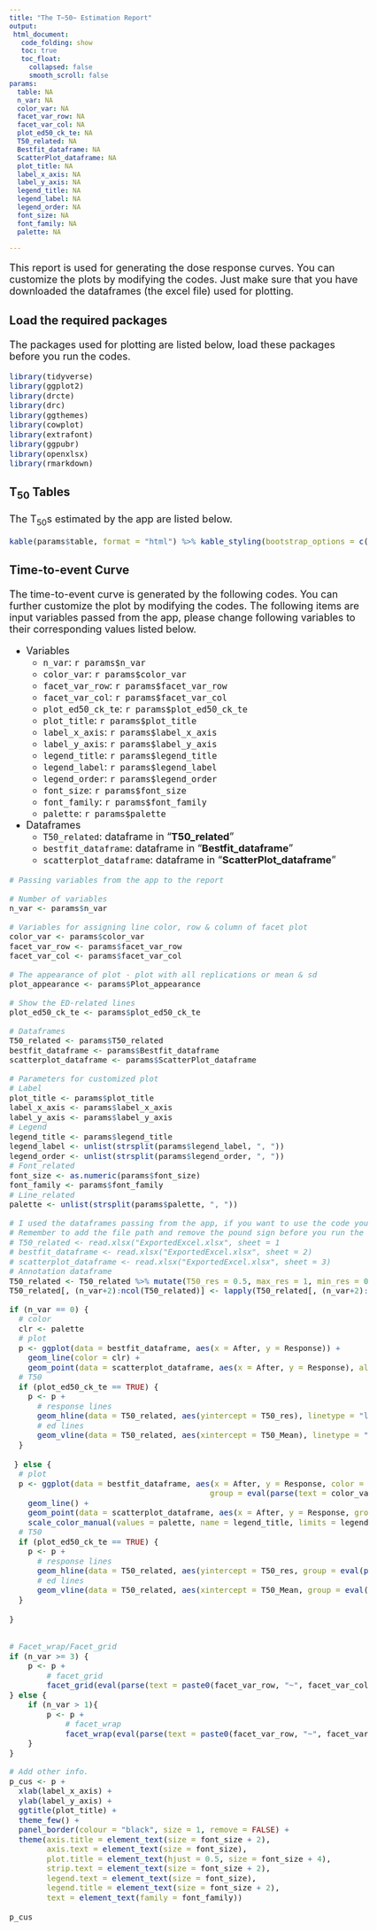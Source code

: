 ```yaml
---
title: "The T~50~ Estimation Report"
output: 
 html_document:
   code_folding: show
   toc: true
   toc_float:
     collapsed: false
     smooth_scroll: false
params:
  table: NA
  n_var: NA
  color_var: NA
  facet_var_row: NA
  facet_var_col: NA
  plot_ed50_ck_te: NA
  T50_related: NA
  Bestfit_dataframe: NA
  ScatterPlot_dataframe: NA
  plot_title: NA
  label_x_axis: NA
  label_y_axis: NA
  legend_title: NA
  legend_label: NA
  legend_order: NA
  font_size: NA
  font_family: NA
  palette: NA

---
```

<style type="text/css">
div.main-container {
  width: 100%;
  max-width: unset;
}

body, td {
   font-size: 18px;
}
code.r{
  font-size: 14px;
}
pre {
  font-size: 14px
}
</style>


This report is used for generating the dose response curves. You can customize the plots by modifying the codes. Just make sure that you have downloaded the dataframes (the excel file) used for plotting.

### Load the required packages
The packages used for plotting are listed below, load these packages before you run the codes.

```r
library(tidyverse)
library(ggplot2)
library(drcte)
library(drc)
library(ggthemes)
library(cowplot)
library(extrafont)
library(ggpubr)
library(openxlsx)
library(rmarkdown)
```

### T~50~ Tables
The T~50~s estimated by the app are listed below.
```r
kable(params$table, format = "html") %>% kable_styling(bootstrap_options = c("striped", "hover", "condensed"), full_width = F, position = "left")
```


### Time-to-event Curve
The time-to-event curve is generated by the following codes. You can further customize the plot by modifying the codes. The following items are input variables passed from the app, please change following variables to their corresponding values listed below.  
  
* Variables  
   + `n_var`: `r params$n_var`
   + `color_var`: `r params$color_var`  
   + `facet_var_row`: `r params$facet_var_row`  
   + `facet_var_col`: `r params$facet_var_col`  
   + `plot_ed50_ck_te`: `r params$plot_ed50_ck_te`  
   + `plot_title`: `r params$plot_title`  
   + `label_x_axis`: `r params$label_x_axis`  
   + `label_y_axis`: `r params$label_y_axis`  
   + `legend_title`: `r params$legend_title`  
   + `legend_label`: `r params$legend_label`  
   + `legend_order`: `r params$legend_order`  
   + `font_size`: `r params$font_size`  
   + `font_family`: `r params$font_family`  
   + `palette`: `r params$palette`  
  
* Dataframes  
   + `T50_related`: dataframe in "**T50_related**"  
   + `bestfit_dataframe`: dataframe in "**Bestfit_dataframe**"  
   + `scatterplot_dataframe`: dataframe in "**ScatterPlot_dataframe**"  

```r
# Passing variables from the app to the report

# Number of variables
n_var <- params$n_var 

# Variables for assigning line color, row & column of facet plot
color_var <- params$color_var 
facet_var_row <- params$facet_var_row
facet_var_col <- params$facet_var_col

# The appearance of plot - plot with all replications or mean & sd
plot_appearance <- params$Plot_appearance

# Show the ED-related lines
plot_ed50_ck_te <- params$plot_ed50_ck_te

# Dataframes
T50_related <- params$T50_related
bestfit_dataframe <- params$Bestfit_dataframe
scatterplot_dataframe <- params$ScatterPlot_dataframe

# Parameters for customized plot
# Label
plot_title <- params$plot_title
label_x_axis <- params$label_x_axis
label_y_axis <- params$label_y_axis
# Legend
legend_title <- params$legend_title
legend_label <- unlist(strsplit(params$legend_label, ", "))
legend_order <- unlist(strsplit(params$legend_order, ", "))
# Font_related
font_size <- as.numeric(params$font_size)
font_family <- params$font_family
# Line_related
palette <- unlist(strsplit(params$palette, ", "))

# I used the dataframes passing from the app, if you want to use the code you should upload the dataframes stored in the excel file by the following codes
# Remember to add the file path and remove the pound sign before you run the following codes
# T50_related <- read.xlsx("ExportedExcel.xlsx", sheet = 1
# bestfit_dataframe <- read.xlsx("ExportedExcel.xlsx", sheet = 2)
# scatterplot_dataframe <- read.xlsx("ExportedExcel.xlsx", sheet = 3)
# Annotation dataframe
T50_related <- T50_related %>% mutate(T50_res = 0.5, max_res = 1, min_res = 0)
T50_related[, (n_var+2):ncol(T50_related)] <- lapply(T50_related[, (n_var+2):ncol(T50_related)], as.numeric)

if (n_var == 0) {
  # color
  clr <- palette
  # plot
  p <- ggplot(data = bestfit_dataframe, aes(x = After, y = Response)) + 
    geom_line(color = clr) + 
    geom_point(data = scatterplot_dataframe, aes(x = After, y = Response), alpha = 0.5, color = clr)
  # T50
  if (plot_ed50_ck_te == TRUE) {
    p <- p +
      # response lines
      geom_hline(data = T50_related, aes(yintercept = T50_res), linetype = "longdash", alpha = 0.5, color = clr) + 
      # ed lines
      geom_vline(data = T50_related, aes(xintercept = T50_Mean), linetype = "longdash", alpha = 0.5, color = clr)
  }
  
 } else {
  # plot
  p <- ggplot(data = bestfit_dataframe, aes(x = After, y = Response, color = eval(parse(text = color_var)), 
                                           group = eval(parse(text = color_var)))) + 
    geom_line() + 
    geom_point(data = scatterplot_dataframe, aes(x = After, y = Response, group = eval(parse(text = color_var))), alpha = 0.5) +
    scale_color_manual(values = palette, name = legend_title, limits = legend_order, labels = legend_label)
  # T50
  if (plot_ed50_ck_te == TRUE) {
    p <- p +
      # response lines
      geom_hline(data = T50_related, aes(yintercept = T50_res, group = eval(parse(text = color_var)), color = eval(parse(text = color_var))), linetype = "longdash", alpha = 0.5) + 
      # ed lines
      geom_vline(data = T50_related, aes(xintercept = T50_Mean, group = eval(parse(text = color_var)), color = eval(parse(text = color_var))), linetype = "longdash", alpha = 0.5)
  }
  
}


# Facet_wrap/Facet_grid
if (n_var >= 3) {
    p <- p +
        # facet_grid
        facet_grid(eval(parse(text = paste0(facet_var_row, "~", facet_var_col))))
} else {
    if (n_var > 1){
        p <- p +
            # facet_wrap
            facet_wrap(eval(parse(text = paste0(facet_var_row, "~", facet_var_col))), ncol = 4)
    }
}

# Add other info.
p_cus <- p + 
  xlab(label_x_axis) +  
  ylab(label_y_axis) + 
  ggtitle(plot_title) + 
  theme_few() + 
  panel_border(colour = "black", size = 1, remove = FALSE) + 
  theme(axis.title = element_text(size = font_size + 2),
        axis.text = element_text(size = font_size),
        plot.title = element_text(hjust = 0.5, size = font_size + 4), 
        strip.text = element_text(size = font_size + 2),
        legend.text = element_text(size = font_size),
        legend.title = element_text(size = font_size + 2),
        text = element_text(family = font_family))


```

```r
p_cus
```

